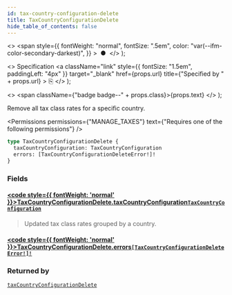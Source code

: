 ```yaml
---
id: tax-country-configuration-delete
title: TaxCountryConfigurationDelete
hide_table_of_contents: false
---
```


  <>
    <span
      style={{
        fontWeight: "normal",
        fontSize: ".5em",
        color: "var(--ifm-color-secondary-darkest)",
      }}
    >
      &nbsp;●&nbsp;
    </span>
  </>
);

  <>
    Specification
    <a
      className="link"
      style={{ fontSize: "1.5em", paddingLeft: "4px" }}
      target="\_blank"
      href={props.url}
      title={"Specified by " + props.url}
    >
      ⎘
    </a>
  </>
);

  <>
    <span className={"badge badge--" + props.class}>{props.text}</span>
  </>
);

Remove all tax class rates for a specific country.

<Badge text="Added in Saleor 3.9" class="secondary margin-bottom--sm" />

<FeaturePreview />

<Permissions
  permissions={"MANAGE_TAXES"}
  text={"Requires one of the following permissions"}
/>

```graphql
type TaxCountryConfigurationDelete {
  taxCountryConfiguration: TaxCountryConfiguration
  errors: [TaxCountryConfigurationDeleteError!]!
}
```

### Fields

#### [<code style={{ fontWeight: 'normal' }}>TaxCountryConfigurationDelete.<b>taxCountryConfiguration</b></code>](#)<Bullet />[`TaxCountryConfiguration`](../../../api-reference/taxes/objects/tax-country-configuration) <Badge class="secondary" text="object"/> <Badge class="secondary" text="taxes"/>

> Updated tax class rates grouped by a country.

#### [<code style={{ fontWeight: 'normal' }}>TaxCountryConfigurationDelete.<b>errors</b></code>](#)<Bullet />[`[TaxCountryConfigurationDeleteError!]!`](../../../api-reference/taxes/objects/tax-country-configuration-delete-error) <Badge class="secondary" text="non-null"/> <Badge class="secondary" text="object"/> <Badge class="secondary" text="taxes"/>

>

### Returned by

[`taxCountryConfigurationDelete`](../../../api-reference/taxes/mutations/tax-country-configuration-delete) <Badge class="secondary" text="mutation"/>


